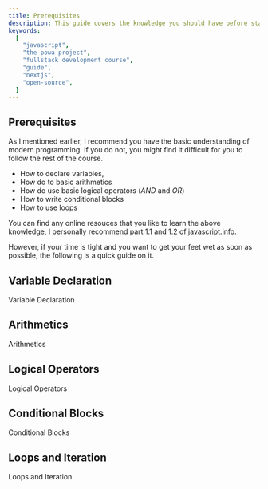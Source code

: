 ```yaml
---
title: Prerequisites
description: This guide covers the knowledge you should have before starting the course.
keywords:
  [
    "javascript",
    "the powa project",
    "fullstack development course",
    "guide",
    "nextjs",
    "open-source",
  ]
---
```


## Prerequisites

As I mentioned earlier, I recommend you have the basic understanding of modern programming. If you do not, you might find it difficult for you to follow the rest of the course.

- How to declare variables,
- How do to basic arithmetics
- How do use basic logical operators (_AND_ and _OR_)
- How to write conditional blocks
- How to use loops

You can find any online resouces that you like to learn the above knowledge, I personally recommend part 1.1 and 1.2 of [javascript.info](https://www.javascript.info/).

However, if your time is tight and you want to get your feet wet as soon as possible, the following is a quick guide on it.

## Variable Declaration

<Step>
<StepItem title="Variable Declaration">

Variable Declaration

</StepItem>
</Step>

## Arithmetics

<Step>
<StepItem title="Arithmetics">

Arithmetics

</StepItem>
</Step>

## Logical Operators

<Step>
<StepItem title="Logical Operators">

Logical Operators

</StepItem>
</Step>

## Conditional Blocks

<Step>
<StepItem title="Conditional Blocks">

Conditional Blocks

</StepItem>
</Step>

## Loops and Iteration

<Step>
<StepItem title="Loops and Iteration">

Loops and Iteration

</StepItem>
</Step>
